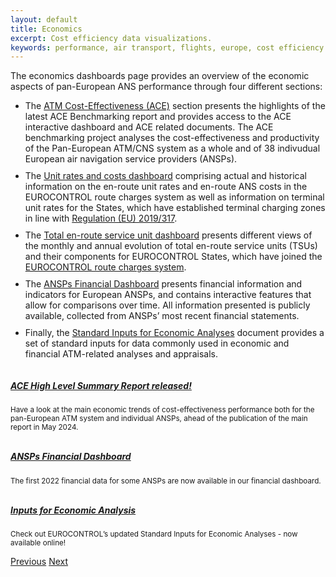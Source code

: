```yaml
---
layout: default
title: Economics
excerpt: Cost efficiency data visualizations.
keywords: performance, air transport, flights, europe, cost efficiency
---
```

<style type="text/css">
li {
  margin-bottom: 10px
}

image-rendering: -webkit-optimize-contrast;
</style>

<div class="container">
<div class="row align-items-start">
<div class="col-sm-9">
The economics dashboards page provides an overview of the economic aspects of pan-European ANS performance through four different sections:

* The [ATM Cost-Effectiveness (ACE)](/economics/ace-overview/) section presents the highlights of the latest ACE Benchmarking report and provides access to the ACE interactive dashboard and ACE related documents. The ACE benchmarking project analyses the cost-effectiveness and productivity of the Pan-European ATM/CNS system as a whole and of 38 indivudual European air navigation service providers (ANSPs).
* The [Unit rates and costs dashboard][ectl_urdb] comprising actual and historical information on the en-route unit rates and en-route ANS costs in the EUROCONTROL route charges system as well as information on terminal unit rates for the States, which have established terminal charging zones in line with [Regulation (EU) 2019/317][reg_317].
* The [Total en-route service unit dashboard ][ectl_sudb] presents different views of the monthly and annual evolution of total en-route service units (TSUs) and their components for EUROCONTROL States, which have joined the [EUROCONTROL route charges system][ectl_crco].
* The [ANSPs Financial Dashboard](finance/) presents financial information and indicators for European ANSPs, and contains interactive features that allow for comparisons over time. All information presented is publicly available, collected from ANSPs’ most recent financial statements.
* Finally, the [Standard Inputs for Economic Analyses](/economics/cba/standard-inputs/) document provides a set of standard inputs for data commonly used in economic and financial ATM-related analyses and appraisals.

</div>

<div class="col-sm-3">
<div id="carouselExampleFade" class="carousel slide carousel-fade" data-ride="carousel">
<div class="carousel-inner">

<div class="carousel-item active"><div class="card bg-light border-0"><a href="/economics/ace-overview/"><img class="card-img-top" src="/images/eco/ace-hlsr2022_small.png" alt=""><div class="card-body"><h5 class="card-title">ACE High Level Summary Report released! </h5></a><small><p class="card-text">
Have a look at the main economic trends of cost-effectiveness performance both for the pan-European ATM system and individual ANSPs, ahead of the publication of the main report in May 2024.</p></small></div></div></div>


<div class="carousel-item"><div class="card bg-light border-0"><a href="/economics/finance/"><img class="card-img-top" src="/images/eco/fin_db_2022_thmb.png" alt=""><div class="card-body"><h5 class="card-title">ANSPs Financial Dashboard</h5></a><small><p class="card-text">
The first 2022 financial data for some ANSPs are now available in our financial dashboard.</p></small></div></div></div>


<div class="carousel-item"><div class="card bg-light border-0"><a href="/economics/cba/"><img class="card-img-top" src="/images/eco/stand-inputs_thmb.png" alt=""><div class="card-body"><h5 class="card-title">Inputs for Economic Analysis</h5></a><small><p class="card-text">
Check out EUROCONTROL's updated Standard Inputs for Economic Analyses - now available online!</p></small></div></div></div>



</div>

<a class="carousel-control-prev" href="#carouselExampleFade" role="button" data-slide="prev"><span class="carousel-control-prev-icon" aria-hidden="true"></span><span class="sr-only">Previous</span></a>
<a class="carousel-control-next" href="#carouselExampleFade" role="button" data-slide="next"><span class="carousel-control-next-icon" aria-hidden="true"></span><span class="sr-only">Next</span></a>
</div>
</div>

</div>


<!-- <div class="col-sm-3"> -->
<!-- <div class="card bg-light text-center border-0"><a href="/economics/ace-overview/"> -->
<!--   <img class="card-img-top" src="/images/eco/ace-hlsr2021_small.png" alt="ACE 2021 high-level-summary-report"> -->
<!--   <div class="card-body"><p class="card-text">Sneak peek at the first ACE preliminary results. ACE 2021 High-level Summary Report now available!</p></div></a> -->
<!-- </div></div></div></div> -->

[ectl_acedb]: https://www.eurocontrol.int/ACE/ACE-Home.html "ACE Dashaboard"
[ectl_urdb]: https://www.eurocontrol.int/ServiceUnits/Dashboard/EnRouteUnitRates.html "Unit rates and costs dashboard"
[ectl_crco]: https://www.eurocontrol.int/crco "EUROCONTROL route charges system"
[reg_317]: https://eur-lex.europa.eu/legal-content/EN/TXT/?uri=uriserv:OJ.L_.2019.056.01.0001.01.ENG&toc=OJ:L:2019:056:TOC "Regulation (EU) 2019/317"
[ectl_sudb]: https://www.eurocontrol.int/ServiceUnits/Dashboard/EnRouteMainDashboard.html "Total en-route service unit dashboard"